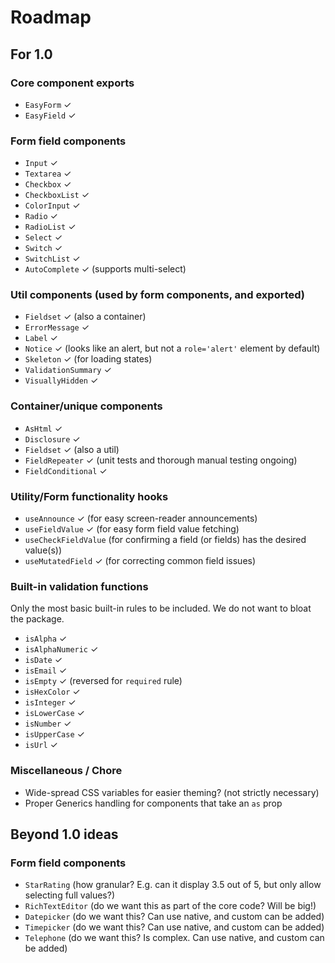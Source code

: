 
<Meta title="Roadmap" />

# Roadmap

## For 1.0

### Core component exports

- `EasyForm` ✓
- `EasyField` ✓

### Form field components

- `Input` ✓
- `Textarea` ✓
- `Checkbox` ✓
- `CheckboxList` ✓
- `ColorInput` ✓
- `Radio` ✓
- `RadioList` ✓
- `Select` ✓
- `Switch` ✓
- `SwitchList` ✓
- `AutoComplete` ✓ (supports multi-select)

### Util components (used by form components, and exported)

- `Fieldset` ✓ (also a container)
- `ErrorMessage` ✓
- `Label` ✓
- `Notice` ✓ (looks like an alert, but not a `role='alert'` element by default)
- `Skeleton` ✓ (for loading states)
- `ValidationSummary` ✓
- `VisuallyHidden` ✓

### Container/unique components

- `AsHtml` ✓
- `Disclosure` ✓
- `Fieldset` ✓ (also a util)
- `FieldRepeater` ✓ (unit tests and thorough manual testing ongoing)
- `FieldConditional` ✓

### Utility/Form functionality hooks

- `useAnnounce` ✓ (for easy screen-reader announcements)
- `useFieldValue` ✓ (for easy form field value fetching)
- `useCheckFieldValue` (for confirming a field (or fields) has the desired value(s))
- `useMutatedField` ✓ (for correcting common field issues)

### Built-in validation functions

Only the most basic built-in rules to be included. We do not want to bloat the package.

- `isAlpha` ✓
- `isAlphaNumeric` ✓
- `isDate` ✓
- `isEmail` ✓
- `isEmpty` ✓ (reversed for `required` rule)
- `isHexColor` ✓
- `isInteger` ✓
- `isLowerCase` ✓
- `isNumber` ✓
- `isUpperCase` ✓
- `isUrl` ✓

### Miscellaneous / Chore

- Wide-spread CSS variables for easier theming? (not strictly necessary)
- Proper Generics handling for components that take an `as` prop

## Beyond 1.0 ideas

### Form field components

- `StarRating` (how granular? E.g. can it display 3.5 out of 5, but only allow selecting full values?)
- `RichTextEditor` (do we want this as part of the core code? Will be big!)
- `Datepicker` (do we want this? Can use native, and custom can be added)
- `Timepicker` (do we want this? Can use native, and custom can be added)
- `Telephone` (do we want this? Is complex. Can use native, and custom can be added)
